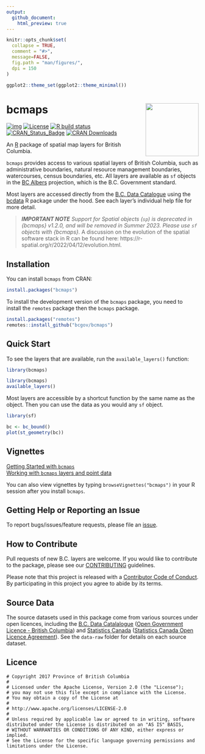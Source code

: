 ```yaml
---
output:
  github_document:
    html_preview: true
---
```


<!-- README.md is generated from README.Rmd. Please edit that file and re-knit-->

```r
knitr::opts_chunk$set(
  collapse = TRUE,
  comment = "#>",
  message=FALSE,
  fig.path = "man/figures/",
  dpi = 150
)

ggplot2::theme_set(ggplot2::theme_minimal())
```

# bcmaps <img src="man/figures/logo.png" height="139" align="right"/>

<!-- badges: start -->
[![img](https://img.shields.io/badge/Lifecycle-Stable-97ca00)](https://github.com/bcgov/repomountie/blob/8b2ebdc9756819625a56f7a426c29f99b777ab1d/doc/state-badges.md)
[![License](https://img.shields.io/badge/License-Apache%202.0-blue.svg)](https://opensource.org/license/apache-2-0/)
[![R build status](https://github.com/bcgov/bcmaps/workflows/R-CMD-check/badge.svg)](https://github.com/bcgov/bcmaps/actions)
[![CRAN\_Status\_Badge](https://www.r-pkg.org/badges/version/bcmaps)](https://cran.r-project.org/package=bcmaps) [![CRAN Downloads](https://cranlogs.r-pkg.org/badges/bcmaps?color=brightgreen)](https://CRAN.R-project.org/package=bcmaps) 
<!-- badges: end -->


An [R](https://www.r-project.org) package of spatial map layers for British Columbia.

`bcmaps` provides access to various spatial layers of British Columbia, such as 
administrative boundaries, natural resource management boundaries, watercourses, census boundaries, etc. All layers are available as `sf` objects in the
[BC Albers](https://spatialreference.org/ref/epsg/nad83-bc-albers/) projection, which is the B.C. Government standard. 

Most layers are accessed directly from the [B.C. Data Catalogue](https://catalogue.data.gov.bc.ca/) using the [bcdata](https://github.com/bcgov/bcdata) R package under the hood. See each layer's individual help file for more detail.


> _**IMPORTANT NOTE** Support for Spatial objects (`sp`) is deprecated in {bcmaps} v1.2.0, and will be removed in Summer 2023. Please use `sf` objects with {bcmaps}._ A discussion on the evolution of the spatial software stack in R can be found here: https://r-spatial.org/r/2022/04/12/evolution.html. 


## Installation

You can install `bcmaps` from CRAN:

```r
install.packages("bcmaps")
```

To install the development version of the `bcmaps` package, you need to install the `remotes` package then the `bcmaps` package.

```r
install.packages("remotes")
remotes::install_github("bcgov/bcmaps")
```

## Quick Start

To see the layers that are available, run the `available_layers()` function:

```r
library(bcmaps)
```

```r
library(bcmaps)
available_layers()
```

Most layers are accessible by a shortcut function by the same name as the object.
Then you can use the data as you would any `sf` object.

```r
library(sf)

bc <- bc_bound()
plot(st_geometry(bc))
```


## Vignettes

[Getting Started with `bcmaps`](https://bcgov.github.io/bcmaps/articles/bcmaps.html)  
[Working with `bcmaps` layers and point data](https://bcgov.github.io/bcmaps/articles/add_points.html)

You can also view vignettes by typing `browseVignettes("bcmaps")` in your R session after you install `bcmaps`.


## Getting Help or Reporting an Issue

To report bugs/issues/feature requests, please file an [issue](https://github.com/bcgov/bcmaps/issues/).

## How to Contribute

Pull requests of new B.C. layers are welcome.
If you would like to contribute to the package, please see our 
[CONTRIBUTING](https://github.com/bcgov/bcmaps/blob/master/CONTRIBUTING.md) guidelines.

Please note that this project is released with a [Contributor Code of Conduct](https://github.com/bcgov/bcmaps/blob/master/CODE_OF_CONDUCT.md). By participating in this project you agree to abide by its terms.

## Source Data
The source datasets used in this package come from various sources under open licences, including the [B.C. Data Catalalogue](https://data.gov.bc.ca) ([Open Government Licence - British Columbia](https://www2.gov.bc.ca/gov/content?id=A519A56BC2BF44E4A008B33FCF527F61)) and [Statistics Canada](https://www.statcan.gc.ca/start) ([Statistics Canada Open Licence Agreement](https://www.statcan.gc.ca/en/reference/licence)). See the `data-raw` folder for details on each source dataset.

## Licence

    # Copyright 2017 Province of British Columbia
    # 
    # Licensed under the Apache License, Version 2.0 (the "License");
    # you may not use this file except in compliance with the License.
    # You may obtain a copy of the License at
    # 
    # http://www.apache.org/licenses/LICENSE-2.0
    # 
    # Unless required by applicable law or agreed to in writing, software distributed under the License is distributed on an "AS IS" BASIS,
    # WITHOUT WARRANTIES OR CONDITIONS OF ANY KIND, either express or implied.
    # See the License for the specific language governing permissions and limitations under the License.


